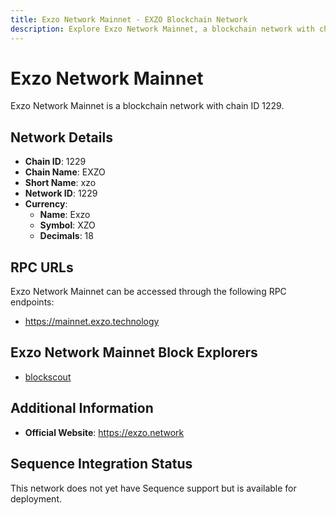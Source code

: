 ```yaml
--- 
title: Exzo Network Mainnet - EXZO Blockchain Network
description: Explore Exzo Network Mainnet, a blockchain network with chain ID 1229. Learn about its native currency, Exzo, and how to interact with the network.
---
```


# Exzo Network Mainnet

Exzo Network Mainnet is a blockchain network with chain ID 1229.

## Network Details

- **Chain ID**: 1229
- **Chain Name**: EXZO
- **Short Name**: xzo
- **Network ID**: 1229
- **Currency**: 
  - **Name**: Exzo
  - **Symbol**: XZO
  - **Decimals**: 18

## RPC URLs

Exzo Network Mainnet can be accessed through the following RPC endpoints:

- https://mainnet.exzo.technology

## Exzo Network Mainnet Block Explorers

- [blockscout](https://exzoscan.io)

## Additional Information

- **Official Website**: https://exzo.network

## Sequence Integration Status

This network does not yet have Sequence support but is available for deployment.
